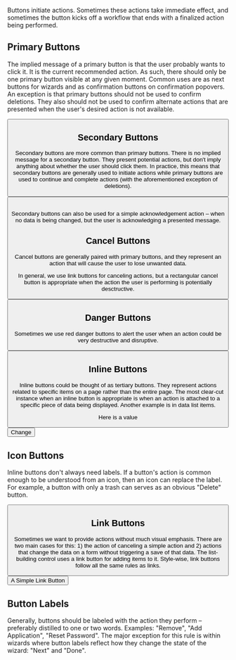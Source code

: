 
Buttons initiate actions. Sometimes these actions take immediate effect, and sometimes the button kicks off a workflow that ends with a finalized action being performed.

## Primary Buttons
The implied message of a primary button is that the user probably wants to click it. It is the current recommended action. As such, there should only be one primary button visible at any given moment. Common uses are as next buttons for wizards and as confirmation buttons on confirmation popovers. An exception is that primary buttons should not be used to confirm deletions. They also should not be used to confirm alternate actions that are presented when the user's desired action is not available.

<Button label="Save" type={buttonTypes.PRIMARY} />

## Secondary Buttons
Secondary buttons are more common than primary buttons. There is no implied message for a secondary button. They present potential actions, but don't imply anything about whether the user should click them. In practice, this means that secondary buttons are generally used to initiate actions while primary buttons are used to continue and complete actions (with the aforementioned exception of deletions).

<Button label="Add Application" iconName="plus" /><br />

Secondary buttons can also be used for a simple acknowledgement action – when no data is being changed, but the user is acknowledging a presented message.

## Cancel Buttons
Cancel buttons are generally paired with primary buttons, and they represent an action that will cause the user to lose unwanted data.

In general, we use link buttons for canceling actions, but a rectangular cancel button is appropriate when the action the user is performing is potentially desctructive.

<Button label="Cancel" type={buttonTypes.CANCEL} />

## Danger Buttons

Sometimes we use red danger buttons to alert the user when an action could be very destructive and disruptive.

<Button label="Delete Everything" type={buttonTypes.DANGER} />

## Inline Buttons
Inline buttons could be thought of as tertiary buttons. They represent actions related to specific items on a page rather than the entire page. The most clear-cut instance when an inline button is appropriate is when an action is attached to a specific piece of data being displayed. Another example is in data list items.

<Text type={textTypes.VALUE} inline>Here is a value</Text> <Button inline>Change</Button>

## Icon Buttons
Inline buttons don't always need labels. If a button's action is common enough to be understood from an icon, then an icon can replace the label. For example, a button with only a trash can serves as an obvious "Delete" button.

<Button iconName="delete" inline />

## Link Buttons
Sometimes we want to provide actions without much visual emphasis. There are two main cases for this: 1) the action of canceling a simple action and 2) actions that change the data on a form without triggering a save of that data. The list-building control uses a link button for adding items to it. Style-wise, link buttons follow all the same rules as links.

<Button type={buttonTypes.LINK}>A Simple Link Button</Button>

## Button Labels
Generally, buttons should be labeled with the action they perform – preferably distilled to one or two words. Examples: "Remove", "Add Application", "Reset Password". The major exception for this rule is within wizards where button labels reflect how they change the state of the wizard: "Next" and "Done".